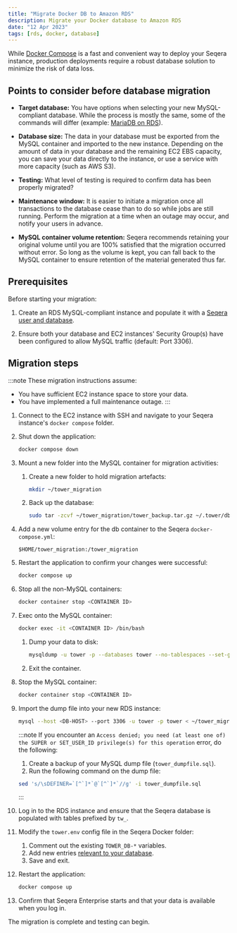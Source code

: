 ```yaml
---
title: "Migrate Docker DB to Amazon RDS"
description: Migrate your Docker database to Amazon RDS
date: "12 Apr 2023"
tags: [rds, docker, database]
---
```


While [Docker Compose](../docker-compose.mdx) is a fast and convenient way to deploy your Seqera instance, production deployments require a robust database solution to minimize the risk of data loss.

## Points to consider before database migration

- **Target database:** You have options when selecting your new MySQL-compliant database. While the process is mostly the same, some of the commands will differ (example: [MariaDB on RDS](../configuration/overview.mdx#seqera-and-redis-databases)).

- **Database size:** The data in your database must be exported from the MySQL container and imported to the new instance. Depending on the amount of data in your database and the remaining EC2 EBS capacity, you can save your data directly to the instance, or use a service with more capacity (such as AWS S3).

- **Testing:** What level of testing is required to confirm data has been properly migrated?

- **Maintenance window:** It is easier to initiate a migration once all transactions to the database cease than to do so while jobs are still running. Perform the migration at a time when an outage may occur, and notify your users in advance.

- **MySQL container volume retention:** Seqera recommends retaining your original volume until you are 100% satisfied that the migration occurred without error. So long as the volume is kept, you can fall back to the MySQL container to ensure retention of the material generated thus far.

## Prerequisites

Before starting your migration:

1. Create an RDS MySQL-compliant instance and populate it with a [Seqera user and database](../configuration/overview.mdx#seqera-and-redis-databases).

2. Ensure both your database and EC2 instances' Security Group(s) have been configured to allow MySQL traffic (default: Port 3306).

## Migration steps

:::note
These migration instructions assume:

- You have sufficient EC2 instance space to store your data.
- You have implemented a full maintenance outage.
:::

1. Connect to the EC2 instance with SSH and navigate to your Seqera instance's `docker compose` folder.

2. Shut down the application:

   ```bash
   docker compose down
   ```

3. Mount a new folder into the MySQL container for migration activities:

   1. Create a new folder to hold migration artefacts:

      ```bash
      mkdir ~/tower_migration
      ```

   2. Back up the database:

      ```bash
      sudo tar -zcvf ~/tower_migration/tower_backup.tar.gz ~/.tower/db/mysql
      ```

4. Add a new volume entry for the db container to the Seqera `docker-compose.yml`:

   ```
   $HOME/tower_migration:/tower_migration
   ```

5. Restart the application to confirm your changes were successful:

   ```bash
   docker compose up
   ```

6. Stop all the non-MySQL containers:

   ```bash
   docker container stop <CONTAINER ID>
   ```

7. Exec onto the MySQL container:

   ```bash
   docker exec -it <CONTAINER ID> /bin/bash
   ```

   1. Dump your data to disk:

      ```bash
      mysqldump -u tower -p --databases tower --no-tablespaces --set-gtid-purged=OFF > /tower_migration/tower_dumpfile.sql
      ```

   2. Exit the container.

8. Stop the MySQL container:

   ```bash
   docker container stop <CONTAINER ID>
   ```

9. Import the dump file into your new RDS instance:

   ```bash
   mysql --host <DB-HOST> --port 3306 -u tower -p tower < ~/tower_migration/tower_dumpfile.sql
   ```

   :::note
   If you encounter an `Access denied; you need (at least one of) the SUPER or SET_USER_ID privilege(s) for this operation` error, do the following:

   1. Create a backup of your MySQL dump file (`tower_dumpfile.sql`).
   2. Run the following command on the dump file:
   ```bash
   sed 's/\sDEFINER=`[^`]*`@`[^`]*`//g' -i tower_dumpfile.sql
   ```
   :::

10. Log in to the RDS instance and ensure that the Seqera database is populated with tables prefixed by `tw_`.

11. Modify the `tower.env` config file in the Seqera Docker folder:

    1. Comment out the existing `TOWER_DB-*` variables.
    2. Add new entries [relevant to your database](../configuration/overview.mdx#seqera-and-redis-databases).
    3. Save and exit.

12. Restart the application:

    ```bash
    docker compose up
    ```

13. Confirm that Seqera Enterprise starts and that your data is available when you log in.

The migration is complete and testing can begin.
